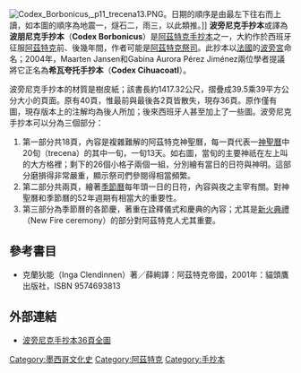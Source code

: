 {{noteTA
|1=zh:特里; zh-hans:特里; zh-hant:特里;
|2=zh:夸托; zh-hans:夸托; zh-hant:夸托;
}}
[[File:Codex_Borbonicus,_p11_trecena13.PNG|right]]。日期的順序是由最左下往右而上讀，如本圖的順序為地震一，燧石二，雨三，以此類推。]]
'''波旁尼克手抄本'''或譯為'''波朋尼克手抄本'''（'''Codex Borbonicus'''）是[[阿茲特克手抄本|阿茲特克手抄本]]之一，大約作於西班牙征服[[阿茲特克|阿茲特克]]前、後幾年間，作者可能是[[阿茲特克祭司|阿茲特克祭司]]。此抄本以[[法國|法國]]的[[波旁宮|波旁宮]]命名；2004年，Maarten Jansen和Gabina Aurora Pérez Jiménez兩位學者提議將它正名為'''希瓦夸托手抄本'''（'''Codex Cihuacoatl'''）。

波旁尼克手抄本的材質是樹皮紙；該書長約1417.32公尺，摺疊成39.5乘39平方公分大小的頁面。原有40頁，惟最前與最後各2頁皆散失，現存36頁。原作僅有圖，現存版本上的注解均為後人所加；後來西班牙人甚至加上了一些圖。波旁尼克手抄本可以分為三個部分：

# 第一部分共18頁，內容是複雜難解的阿茲特克神聖曆，每一頁代表一[[:阿茲特克神聖曆|神聖曆]]中20旬（trecena）的其中一旬，一旬13天。如右圖，當旬的主要神祇在左上叫的大方格裡；剩下的26個小格子兩個一組，分別繪有當日的日符與神明。這部分磨損得非常嚴重，顯示祭司們參閱得相當頻繁。
# 第二部分共兩頁，繪著[[:阿茲特克太陽曆|季節曆]]每年頭一日的日符，內容與夜之主宰有關。對神聖曆和季節曆的52年週期有相當大的重要性。
# 第三部分為季節曆的各節慶，著重在詮釋儀式和慶典的內容；尤其是[[新火典禮|新火典禮]]（New Fire ceremony）的部分對阿茲特克人尤其重要。

==參考書目==
* 克蘭狄能（Inga Clendinnen）著／薛絢譯：阿茲特克帝國，2001年：貓頭鷹出版社，ISBN 9574693813

==外部連結==
* [http://www.famsi.org/research/graz/borbonicus/index.html 波旁尼克手抄本36頁全圖] {{Wayback|url=http://www.famsi.org/research/graz/borbonicus/index.html |date=20200629043543 }}

[[Category:墨西哥文化史|Category:墨西哥文化史]]
[[Category:阿茲特克|Category:阿茲特克]]
[[Category:手抄本|Category:手抄本]]